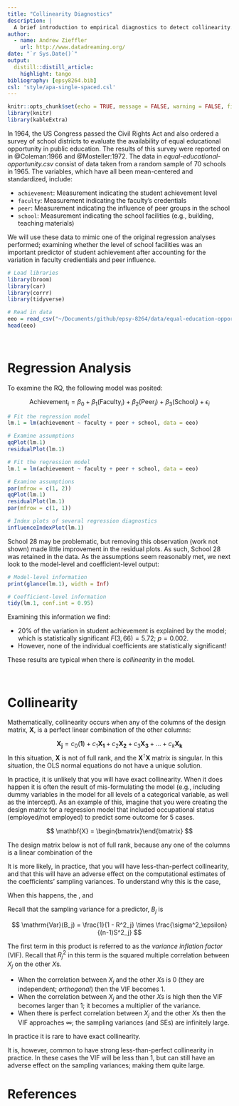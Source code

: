 ```yaml
---
title: "Collinearity Diagnostics"
description: | 
  A brief introduction to empirical diagnostics to detect collinearity. Example taken from @Chatterjee:2012.
author:
  - name: Andrew Zieffler 
    url: http://www.datadreaming.org/
date: "`r Sys.Date()`"
output:
  distill::distill_article:
    highlight: tango
bibliography: [epsy8264.bib]
csl: 'style/apa-single-spaced.csl'
---
```




<script type="text/javascript" async
  src="https://cdnjs.cloudflare.com/ajax/libs/mathjax/2.7.5/MathJax.js?config=TeX-MML-AM_CHTML">
</script>



<!-- A brief introduction to empirical diagnostics to detect collinearity. Example taken from @Chatterjee:2012. -->




```r
knitr::opts_chunk$set(echo = TRUE, message = FALSE, warning = FALSE, fig.width = 6, fig.height = 6)
library(knitr)
library(kableExtra)
```

In 1964, the US Congress passed the Civil Rights Act and also ordered a survey of school districts to evaluate the availability of equal educational opportunity in public education. The results of this survey were reported on in @Coleman:1966 and @Mosteller:1972. The data in *equal-educational-opportunity.csv* consist of data taken from a random sample of 70 schools in 1965. The variables, which have all been mean-centered and standardized, include:

- `achievement`: Measurement indicating the student achievement level
- `faculty`: Measurement indicating the faculty's credentials
- `peer`: Measurement indicating the influence of peer groups in the school
- `school`: Measurement indicating the school facilities (e.g., building, teaching materials)

We will use these data to mimic one of the original regression analyses performed; examining whether the level of school facilities was an important predictor of student achievement after accounting for the variation in faculty credientials and peer influence.

```r
# Load libraries
library(broom)
library(car)
library(corrr)
library(tidyverse)

# Read in data
eeo = read_csv("~/Documents/github/epsy-8264/data/equal-education-opportunity.csv")
head(eeo)
```

<br />

# Regression Analysis

To examine the RQ, the following model was posited:

$$
\mathrm{Achievement}_i = \beta_0 + \beta_1(\mathrm{Faculty}_i) + \beta_2(\mathrm{Peer}_i) + \beta_3(\mathrm{School}_i) + \epsilon_i
$$

```r
# Fit the regression model
lm.1 = lm(achievement ~ faculty + peer + school, data = eeo)

# Examine assumptions
qqPlot(lm.1)
residualPlot(lm.1)
```

```r
# Fit the regression model
lm.1 = lm(achievement ~ faculty + peer + school, data = eeo)

# Examine assumptions
par(mfrow = c(1, 2))
qqPlot(lm.1)
residualPlot(lm.1)
par(mfrow = c(1, 1))
```

```r
# Index plots of several regression diagnostics
influenceIndexPlot(lm.1)
```

School 28 may be problematic, but removing this observation (work not shown) made little improvement in the residual plots. As such, School 28 was retained in the data. As the assumptions seem reasonably met, we next look to the model-level and coefficient-level output:

```r
# Model-level information
print(glance(lm.1), width = Inf)

# Coefficient-level information
tidy(lm.1, conf.int = 0.95)
```

Examining this information we find:

- 20\% of the variation in student achievement is explained by the model; which is statistically significant $F(3, 66)=5.72$; $p=0.002$.
- However, none of the individual coefficients are statistically significant!

These results are typical when there is *collinearity* in the model.

<br />


# Collinearity

Mathematically, collinearity occurs when any of the columns of the design matrix, **X**, is a perfect linear combination of the other columns:

$$
\mathbf{X_j} = c_0(\mathbf{1}) + c_1\mathbf{X_1} + c_2\mathbf{X_2} + c_3\mathbf{X_3} + \ldots + c_k\mathbf{X_k}
$$
In this situation, **X** is not of full rank, and the $\mathbf{X}^{\intercal}\mathbf{X}$ matrix is singular. In this situation, the OLS normal equations do not have a unique solution. 

In practice, it is unlikely that you will have exact collinearity. When it does happen it is often the result of mis-formulating the model (e.g., including dummy variables in the model for all levels of a categorical variable, as well as the intercept). As an example of this, imagine that you were creating the design matrix for a regression model that included occupational status (employed/not employed) to predict some outcome for 5 cases. 

$$
\mathbf{X} = \begin{bmatrix}\end{bmatrix}
$$

The design matrix below is not of full rank, because any one of the columns is a linear combination of the

It is more likely, in practice, that you will have less-than-perfect collinearity, and that this will have an adverse effect on the computational estimates of the coefficients' sampling variances. To understand why this is the case, 


When this happens, the , and 


Recall that the sampling variance for a predictor, $B_j$ is

$$
\mathrm{Var}(B_j) = \frac{1}{1 - R^2_j} \times \frac{\sigma^2_\epsilon}{(n-1)S^2_j}
$$

The first term in this product is referred to as the *variance inflation factor* (VIF). Recall that $R^2_j$ in this term is the squared multiple correlation between $X_j$ on the other $X$s.

- When the correlation between $X_j$ and the other $X$s is 0 (they are independent; *orthogonal*) then the VIF becomes 1.
- When the correlation between $X_j$ and the other $X$s is high then the VIF becomes larger than 1; it becomes a multiplier of the variance.
- When there is perfect correlation between $X_j$ and the other $X$s then the VIF approaches $\infty$; the sampling variances (and SEs) are infinitely large.

In practice it is rare to have exact collinearity. 

It is, however, common to have strong less-than-perfect collinearity in practice. In these cases the VIF will be less than 1, but can still have an adverse effect on the sampling variances; making them quite large.

<!-- ## Signs of Potential Collinearity -->

<!-- In our example we were alerted to the possible collinearity by finding that the predictors jointly were statistically significant, but that each of the individual predictors were not. Other signs that you may have collinearity problems are: -->

<!-- - Large changes in the size of the estimated coefficients when variables are added to the model; -->
<!-- - Large changes in the size of the estimated coefficients when an observation is added or deleted; -->
<!-- - The signs of the estimated coefficients do not conform to their prior substantively hypothesized directions; -->
<!-- - Large SEs on variables that are expected to be important predictors. -->


<!-- ## Collinearity Diagnostics -->

<!-- We can empirically diagnose problematic collinearity in the data [@Belsley:1991; @Belsley:1980]. Before we do, however, it is important that the functional form of the model has been correctly specified. Collinearity produces unstable estimates of the coefficients and sampling variances which result from strong linear relationships between the predictors. In applied work, the model needs to be specified before we can estimate coefficients or their sampling variances; hence, collinearity should only be investigated after the model has been satisfactorily specified.  -->

<!-- ### High Correlations among Predictors -->

<!-- Collinearity can sometimes be anticipated by examining the pairwise correlations between the predictors. -->

<!-- ```{r} -->
<!-- eeo %>% -->
<!--   select(faculty, peer, school) %>% -->
<!--   correlate() -->
<!-- ``` -->

<!-- All three of the predictors are highly correlated with one another. -->

<!-- Unfortunately the source of collinearity may be due to more than just the simple relationships among the predictors. As such, just examining the pairwise correlations is not enough to detect collinearity (although it is a good first step). There are three common methods statisticians use to detect collinearity: (1) computing variance inflation factors for the coefficients; (2) examining the eigenvalues of the correlation matrix; and (3) examining the condition indices of the correlation matrix. -->


<!-- ### Variance Inflation Factor -->

<!-- The variance inflation factor (VIF) is an indicator of the degree of collinearity, where VIF is: -->

<!-- $$ -->
<!-- \mathrm{VIF} = \frac{1}{1 - R^2_j} -->
<!-- $$ -->

<!-- The VIF impacts the size of the variance estimates for the regression coefficients, and as such, can be used as a diagnostic of collinearity. In practice, since it is more conventional to use the SE to measure uncertainty, it is typical to use the square root of the VIF as a diagnostic of collinearity in practice. The square root of the VIF expresses the proportional change in the CI for the coefficients.  -->

<!-- The table below shows the and range of correlation values for $R_j$, and their resulting effects on the size of the confidence interval for the coefficient. -->

<!-- ```{r echo=FALSE, layout="l-body-outset"} -->
<!-- tab_01 = data.frame( -->
<!--   R = seq(from = 0.5, to = 0.9, by = 0.1) -->
<!-- ) %>% -->
<!--   mutate( -->
<!--     R2 = R^2, -->
<!--     VIF = 1 / (1 - R2), -->
<!--     sqrt_vif = sqrt(VIF) -->
<!--   ) -->

<!-- kable(tab_01,  -->
<!--       digits = 2,  -->
<!--       col.names = c("$R_j$", "$R^2_j$", "$\\mathrm{VIF}$", "$\\sqrt{\\mathrm{VIF}}$"),  -->
<!--       format = "html" -->
<!--       ) %>% -->
<!--   kable_styling(position = "center") %>% -->
<!--   row_spec(c(1, 3, 5), background = "#dfdfdf") -->
<!-- ``` -->

<!-- For example, if the correlation between $X_j$ and the other $X$s is 0.9, then the CIs for the coefficients would increase by a factor of of 2.29. The uncertainty in the estimates would more than double! -->

<!-- We can use the `vif()` function from the **car** package to compute the variance inflation factors for each coefficient. -->

<!-- ```{r} -->
<!-- # VIF -->
<!-- vif(lm.1) -->

<!-- # Square root of VIF -->
<!-- sqrt(vif(lm.1)) -->
<!-- ``` -->

<!-- All three coefficients are impacted by VIF. The SEs for these coefficients are all more than five times as large as they would be if the predictors were independent. -->


<!-- ### Eigenvalues of the Correlation Matrix -->

<!-- Each $k \times k$ matrix has a set of $k$ scalars, called eigenvalues (denoted $\lambda$) associated with it. These eigenvalues can be arranged in descending order such that, -->

<!-- $$ -->
<!-- \lambda_1 \geq \lambda_2 \geq \lambda_3 \geq \ldots \geq \lambda_k -->
<!-- $$ -->

<!-- Because the correlation matrix of the predictors is a square matrix, we can find a corresponding set of eigenvalues for this correlation matrix. It turns out that if any of these eigenvalues is exactly equal to zero, there would be a linear dependence among the predictors. In practice, if one of the eigenvalues is quite a bit smaller than the others (and near zero), there is collinearity. -->

<!-- Empirically, we compute the sum of the reciprocals of the eigenvalues  -->

<!-- $$ -->
<!-- \sum_{i=1}^k \frac{1}{\lambda_i} -->
<!-- $$ -->

<!-- If the sum is greater than five times the number of predictors, it is a sign of collinearity. -->

<!-- #### Using R to Compute the Eigenvalues of the Correlation Matrix -->

<!-- We can use the `eigen()` function to compute the eigenvalues of a square matrix. We provide this function the correlation matrix for the model's predictors. To date, I have been using the `correlate()` function to produce correlation matrices. This function produces a formatted output that is nice for displaying the correlation matrix, but, because of its formatting, is not truely a matrix object. Instead, we will use the `cor()` function, which produces a matrix object, to produce the correlation matrix. -->

<!-- ```{r} -->
<!-- # Correlation matrix of predictors -->
<!-- x = cor(eeo[c("faculty", "peer", "school")]) -->
<!-- x -->
<!-- ``` -->

<!-- Once we have the correlation matrix, we can use the `eigen()` function to compute the eigenvalues (and eigenvectors) of the inputted correlation matrix.  -->

<!-- ```{r} -->
<!-- # Compute eigenvalues and eigenvectors -->
<!-- eigen(x) -->

<!-- # Sum of reciprocal of eigenvalues -->
<!-- sum(1 / eigen(x)$values) -->
<!-- ``` -->

<!-- We compare the sum of the reciprocal of the eigenvalues to five times the number of predictors; $5 \times 3 =15$. Since this sum is greater than 15, we would conclude that there is a collinearity problem.  -->


<!-- ### Condition Indices -->

<!-- One related diagnostic measure of collinearity are the *condition indices* of the correlation matrix. The *j*th condition index is defined as -->

<!-- $$ -->
<!-- \kappa_j = \sqrt{\frac{\lambda_1}{\lambda_j}} -->
<!-- $$ -->

<!-- for $j=1,2,3,\ldots,k$, where $\lambda_1$ is the first (largest) eigenvalue and $\lambda_j$ is the *j*th eigenvalue.  -->

<!-- The first condition index, $\kappa_1$, will always be equal to 1, and the other condition indices will be larger than one. The largest condition index, which will be, -->

<!-- $$ -->
<!-- \kappa_k = \sqrt{\frac{\lambda_1}{\lambda_k}} -->
<!-- $$ -->

<!-- where $\lambda_k$ is the smallest eigenvalue, is known as the *condition number* of the correlation matrix. If the condition number is small, it indicates that the predictors are not collinear, whereas large condition numbers are evidence supporting collinearity.  -->

<!-- From empirical work, condition numbers that exceed 15 are typically problematic (this indicates that the maximum eigenvalue is more than 225 times greater than the maximum eigenvalue). When the condition number exceeds 30, corrective action will almost surely need to be taken. -->

<!-- ```{r} -->
<!-- # Compute condition indices -->
<!-- sqrt(max(eigen(x)$values) / eigen(x)$values) -->
<!-- ``` -->

<!-- The condition number of 19.26, suggests strong collinearity among the predictors. -->


<!-- ## Fixing Collinearity in Practice -->

<!-- Although there are several solutions in practice, none are a magic bullet. Here are three potential fixes: -->

<!-- - Re-specify the model -->
<!--     - Combine collinear predictors,  -->
<!--     - Drop one (or more) of the collinear predictors---This changes what you are controlling for. -->
<!-- - Biased estimation -->
<!--     - Trade small amount of bias for a reduction in coefficient variability -->
<!-- - Introduce prior information about the coefficients -->
<!--     - This can be done formally in the analysis (e.g., Bayesian analysis) -->
<!--     - It can be used to give a different model specification -->

<!-- Note that although collinearity is a data problem, the most common fixes in practice are to change the model. For example, we could alleviate the collinearity by dropping any two of the predictors and re-fitting the model with only one predictor.  -->

<!-- This would fix the problem, but would be unsatisfactory because the resulting model would not allow us to answer the research question. The highly correlated relationships between the predictors is an inherent characteristic of the data generating process we are studying. This makes it difficult to estimate the individual effects of the predictors. Instead, we could look for underlying causes that would explain the relationships we found among the predictors and perhaps re-formulate the model using these underlying causes. -->


# References
